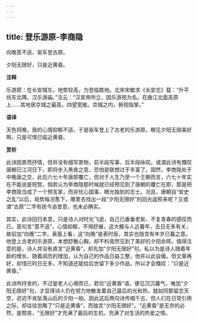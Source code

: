```yaml
---
---
---
```

title: 登乐游原-李商隐
---

向晚意不适，驱车登古原。

夕阳无限好，只是近黄昏。

**注释**

乐游原：在长安城东，地势较高，为登临胜地。北宋宋敏求《长安志》载：“升平坊东北隅，汉乐游庙。”注云：“汉宣帝所立，因乐游苑为名。在曲江北面高原上……其地居京城之最高，四望宽敞。京城之内，俯视指掌。”

**语译**

天色将晚，我的心情抑郁不适，于是驱车登上了古老的乐游原。眼见夕阳无限美好啊，只是可惜已临近黄昏。

**赏析**

此诗因景而抒情，但并没有细写景物，前半段写事，后半段咏叹。或谓此诗有慨叹唐朝已江河日下，即将步入黑夜之意，恐怕是联想过于丰富了。固然，李商隐处于中晚唐之交，此后六七十年唐即覆亡，但对于人生乃至一个王朝而言，六七十年实在不能说是短暂，倘若认为李商隐那时候就已经预见到了唐朝的覆亡在即，那是把李商隐当成了一个预言家，而非忧心国事、眼光独到的志士。况且，唐朝自“安史之乱”以后，局势每况愈下，哪里去找出一段“夕阳无限好”的回光返照来呢？又或谓“古原”二字有抚今追昔意，也未必确实。

其实，此诗回归本意，只是诗人对时光飞逝，自己已垂垂老矣、不复青春的感叹而已。首句言“意不适”，心情抑郁，不得舒展，这大概与人近暮年，去日无多有关，故前加“向晚”二字。表面上看，这“向晚”是表时辰，其实也隐含有年岁已暮之意。他登上古老的乐游原，本想舒散心胸，却不料竟然见到了美好的夕阳余晖。值得注意的是，诗人并没有直言“近黄昏”，却先加“夕阳无限好”句，私以为是诗人随着年龄的增长，随着阅历的增加，认为自己的作品日益工整，他并以此自傲。但文章再好，却惜已时日无多，不知道还能给后世留下多少作品，所以才会慨叹：“只是近黄昏。”

此诗所抒发的，不过是老人心境而已，若仅“近黄昏”语，便见沉沉暮气，唯加“夕阳无限好”句，才显得诗人仍在努力地散发着自己最后的光和热，就如同那留恋天空，迟迟不肯坠落山后的夕阳一般。因此这后两句诗传唱千古，但人们在日常引用之际，却往往忽略了“只是近黄昏”，而独言“夕阳无限好”。“近黄昏”是无奈的必然，是颓丧，“无限好”才充满了最后的生机，充满了对生活的热爱之情。
